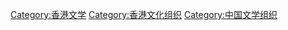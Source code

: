 [[Category:香港文学|Category:香港文学]]
[[Category:香港文化组织|Category:香港文化组织]]
[[Category:中国文学组织|Category:中国文学组织]]